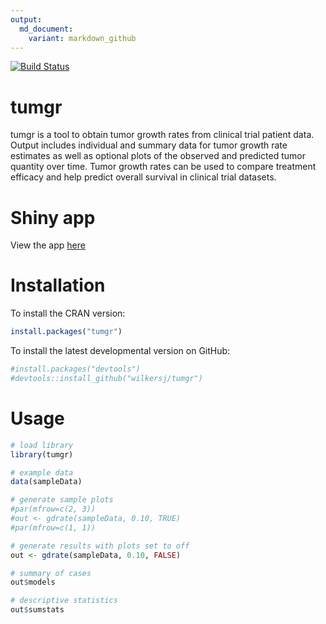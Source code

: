 ```yaml
---
output:
  md_document:
    variant: markdown_github
---
```


<!-- README.md is generated from README.Rmd. Please edit that file -->

[![Build Status](https://travis-ci.org/wilkersj/tumgr.svg?branch=master)](https://travis-ci.org/wilkersj/tumgr)


# tumgr
 tumgr is a tool to obtain tumor growth rates from clinical trial patient data. Output includes individual and summary data for tumor growth rate estimates as well as optional plots of the observed and predicted tumor quantity over time.  Tumor growth rates can be used to compare treatment efficacy and help predict overall survival in clinical trial datasets.
 
# Shiny app
View the app [here](https://wilkersj.shinyapps.io/tumgrShiny)    



# Installation
To install the CRAN version:

```r
install.packages("tumgr")  
```


To install the latest developmental version on GitHub:
```r
#install.packages("devtools")
#devtools::install_github("wilkersj/tumgr")
```

# Usage
```r

# load library
library(tumgr)

# example data  
data(sampleData)

# generate sample plots
#par(mfrow=c(2, 3))
#out <- gdrate(sampleData, 0.10, TRUE)
#par(mfrow=c(1, 1))

# generate results with plots set to off
out <- gdrate(sampleData, 0.10, FALSE)

# summary of cases
out$models

# descriptive statistics
out$sumstats
```



